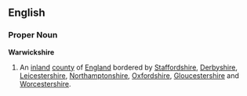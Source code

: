 ==English==
===Proper Noun===
'''Warwickshire'''
{{wikipedia}}
# An [[inland]] [[county]] of [[England]] bordered by [[Staffordshire]], [[Derbyshire]], [[Leicestershire]], [[Northamptonshire]], [[Oxfordshire]], [[Gloucestershire]] and [[Worcestershire]].